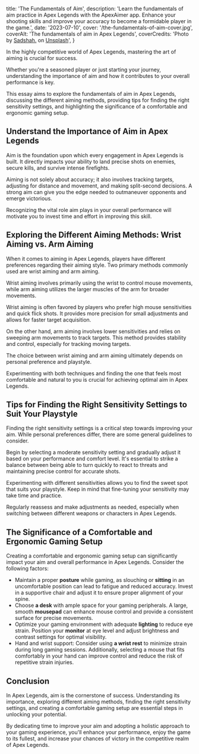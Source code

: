   title: 'The Fundamentals of Aim',
  description:
    'Learn the fundamentals of aim practice in Apex Legends with the ApexAimer app. Enhance your shooting skills and improve your accuracy to become a formidable player in the game.',
  date: '2023-07-10',
  cover: '/the-fundamentals-of-aim-cover.jpg',
  coverAlt: 'The fundamentals of aim in Apex Legends',
  coverCredits:
    'Photo by <a href="https://unsplash.com/@thesadshah?utm_source=unsplash&utm_medium=referral&utm_content=creditCopyText" rel="nofollow" target="_blank">Sadshah.</a> on <a href="https://unsplash.com/photos/QezGvR4IdvE?utm_source=unsplash&utm_medium=referral&utm_content=creditCopyText" rel="nofollow" target="_blank">Unsplash</a>',
}

In the highly competitive world of Apex Legends,
mastering the art of aiming is crucial for success.

Whether you're a seasoned player or just starting your journey,
understanding the importance of aim and how it contributes
to your overall performance is key.

This essay aims to explore the fundamentals of aim in Apex Legends,
discussing the different aiming methods, providing tips for finding
the right sensitivity settings, and highlighting the significance of
a comfortable and ergonomic gaming setup.

## Understand the Importance of Aim in Apex Legends

Aim is the foundation upon which every engagement
in Apex Legends is built. It directly impacts your ability
to land precise shots on enemies, secure kills,
and survive intense firefights.

Aiming is not solely about accuracy;
it also involves tracking targets, adjusting for distance and movement,
and making split-second decisions. A strong aim can give you the edge
needed to outmaneuver opponents and emerge victorious.

Recognizing the vital role aim plays in your overall performance
will motivate you to invest time and effort in improving this skill.

## Exploring the Different Aiming Methods: Wrist Aiming vs. Arm Aiming

When it comes to aiming in Apex Legends, players have different preferences
regarding their aiming style. Two primary methods commonly used are wrist
aiming and arm aiming.

Wrist aiming involves primarily using the wrist
to control mouse movements, while arm aiming utilizes the larger muscles of
the arm for broader movements.

Wrist aiming is often favored by players who prefer high mouse sensitivities and
quick flick shots. It provides more precision for small adjustments and allows
for faster target acquisition.

On the other hand, arm aiming involves lower
sensitivities and relies on sweeping arm movements to track targets.
This method provides stability and control, especially for tracking moving targets.

The choice between wrist aiming and arm aiming ultimately depends on
personal preference and playstyle.

Experimenting with both techniques and
finding the one that feels most comfortable and natural to you is crucial
for achieving optimal aim in Apex Legends.

## Tips for Finding the Right Sensitivity Settings to Suit Your Playstyle

Finding the right sensitivity settings is a critical step towards
improving your aim. While personal preferences differ, there are
some general guidelines to consider.

Begin by selecting a moderate
sensitivity setting and gradually adjust it based on your performance
and comfort level. It's essential to strike a balance between being
able to turn quickly to react to threats and maintaining precise
control for accurate shots.

Experimenting with different sensitivities allows you to find the sweet
spot that suits your playstyle. Keep in mind that fine-tuning your sensitivity
may take time and practice.

Regularly reassess and make adjustments as needed,
especially when switching between different weapons or characters in Apex Legends.

## The Significance of a Comfortable and Ergonomic Gaming Setup

Creating a comfortable and ergonomic gaming setup can significantly
impact your aim and overall performance in Apex Legends. Consider the following factors:

- Maintain a proper **posture** while gaming,
  as slouching or **sitting** in an uncomfortable position can lead
  to fatigue and reduced accuracy. Invest in a supportive chair
  and adjust it to ensure proper alignment of your spine.
- Choose **a desk** with ample space for your
  gaming peripherals. A large, smooth **mousepad** can enhance mouse
  control and provide a consistent surface for precise movements.
- Optimize your gaming environment
  with adequate **lighting** to reduce eye strain. Position your **monitor**
  at eye level and adjust brightness and contrast settings for optimal visibility.
- Hand and wrist support: Consider using **a wrist rest** to minimize
  strain during long gaming sessions. Additionally, selecting a mouse
  that fits comfortably in your hand can improve control and reduce
  the risk of repetitive strain injuries.

## Conclusion

In Apex Legends, aim is the cornerstone of success.
Understanding its importance, exploring different aiming methods,
finding the right sensitivity settings, and creating a comfortable
gaming setup are essential steps in unlocking your potential.

By dedicating time to improve your aim and adopting a holistic approach
to your gaming experience, you'll enhance your performance, enjoy the
game to its fullest, and increase your chances of victory in the
competitive realm of Apex Legends.
